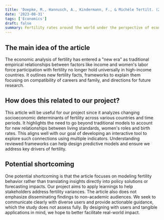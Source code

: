 ```yaml
---
title: 'Doepke, M., Hannusch, A., Kindermann, F., & Michèle Tertilt. (2023). The economics of fertility: A new era.'
date: '2023-08-31'
tags: ['Economics']
draft: false
summary: Fertility rates around the world under the perspective of economics
---
```


## The main idea of the article 

The economic analysis of fertility has entered a "new era" as traditional empirical relationships between factors like income and women's labor force participation with fertility no longer hold universally in high-income countries. It outlines new fertility facts, frameworks to explain them focusing on compatibility of careers and family, and directions for future research.  

## How does this related to our project?

This article will be useful for our project since it analyzes changing socioeconomic determinants of fertility across various countries and time periods. It highlights the need to go beyond traditional models to account for new relationships between living standards, women's roles and birth rates. This aligns well with our goal of developing an interactive tool to explore such connections using multiple indicators. Understanding reviewed frameworks can help design predictive models and ensure we address key drivers of fertility. 

## Potential shortcoming

One potential shortcoming is that the article focuses on modeling fertility behavior rather than translating insights directly into policy solutions or forecasting impacts. Our project aims to apply learnings to help stakeholders address fertility variances. The article also does not emphasize disseminating findings to non-academic audiences. We seek to communicate clearly with diverse users and provide actionable guidance, which the study does not assess fully. By designing with users and tangible applications in mind, we hope to better facilitate real-world impact. 